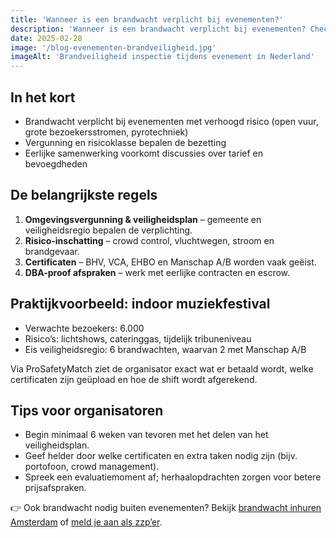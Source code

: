 ```yaml
---
title: 'Wanneer is een brandwacht verplicht bij evenementen?'
description: 'Wanneer is een brandwacht verplicht bij evenementen? Check eisen voor vergunningen, risicoklassen en DBA-proof inzet in 2025.'
date: 2025-02-28
image: '/blog-evenementen-brandveiligheid.jpg'
imageAlt: 'Brandveiligheid inspectie tijdens evenement in Nederland'
---
```


## In het kort

- Brandwacht verplicht bij evenementen met verhoogd risico (open vuur, grote bezoekersstromen, pyrotechniek)
- Vergunning en risicoklasse bepalen de bezetting
- Eerlijke samenwerking voorkomt discussies over tarief en bevoegdheden

## De belangrijkste regels

1. **Omgevingsvergunning & veiligheidsplan** – gemeente en veiligheidsregio bepalen de verplichting.
2. **Risico-inschatting** – crowd control, vluchtwegen, stroom en brandgevaar.
3. **Certificaten** – BHV, VCA, EHBO en Manschap A/B worden vaak geëist.
4. **DBA-proof afspraken** – werk met eerlijke contracten en escrow.

## Praktijkvoorbeeld: indoor muziekfestival

- Verwachte bezoekers: 6.000
- Risico’s: lichtshows, cateringgas, tijdelijk tribuneniveau
- Eis veiligheidsregio: 6 brandwachten, waarvan 2 met Manschap A/B

Via ProSafetyMatch ziet de organisator exact wat er betaald wordt, welke certificaten zijn geüpload en hoe de shift wordt afgerekend.

## Tips voor organisatoren

- Begin minimaal 6 weken van tevoren met het delen van het veiligheidsplan.
- Geef helder door welke certificaten en extra taken nodig zijn (bijv. portofoon, crowd management).
- Spreek een evaluatiemoment af; herhaalopdrachten zorgen voor betere prijsafspraken.

👉 Ook brandwacht nodig buiten evenementen? Bekijk [brandwacht inhuren Amsterdam](https://www.probrandwacht.nl/brandwacht-inhuren/amsterdam) of [meld je aan als zzp’er](https://forms.gle/nKrkzY5c145LM5y87).
